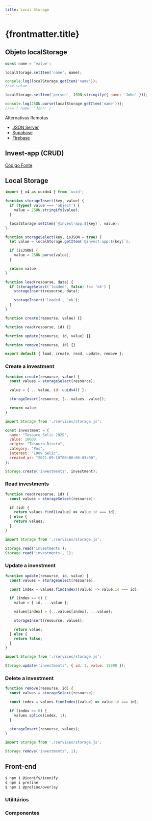 ```yaml
---
title: Local Storage
---
```



# {frontmatter.title}

## Objeto localStorage

```js
const name = 'value';

localStorage.setItem('name', name);

console.log(localStorage.getItem('name'));
//=> value

localStorage.setItem('person', JSON.stringify({ name: 'John' }));

console.log(JSON.parse(localStorage.getItem('name')));
//=> { name: 'John' }
```

Alternativas Remotas

- [JSON Server](/ls/package/json-server)
- [Supabase](/ls/package/supabase-api)
- [Firebase](/ls/package/firebase-firestore)


## Invest-app (CRUD)

[Código Fonte](https://github.com/ifpb/ls/tree/main/public/codes/w3c/local-storage/invest-app/)

<CodeTree src="/codes/w3c/local-storage/invest-app/" />

## Local Storage

<CodePreview src="/codes/w3c/local-storage/invest-app/js/data/seed.js" />

```js title="/codes/w3c/local-storage/invest-app/js/services/storage.js"
import { v4 as uuidv4 } from 'uuid';

function storageInsert(key, value) {
  if (typeof value === 'object') {
    value = JSON.stringify(value);
  }

  localStorage.setItem(`@invest-app:${key}`, value);
}

function storageSelect(key, isJSON = true) {
  let value = localStorage.getItem(`@invest-app:${key}`);

  if (isJSON) {
    value = JSON.parse(value);
  }

  return value;
}

function load(resourse, data) {
  if (storageSelect('loaded', false) !== 'ok') {
    storageInsert(resourse, data);

    storageInsert('loaded', 'ok');
  }
}

function create(resourse, value) {}

function read(resourse, id) {}

function update(resourse, id, value) {}

function remove(resourse, id) {}

export default { load, create, read, update, remove };
```

### Create a investment

```js title="/codes/w3c/local-storage/invest-app/js/services/storage.js"
function create(resource, value) {
  const values = storageSelect(resource);

  value = { ...value, id: uuidv4() };

  storageInsert(resource, [...values, value]);

  return value;
}
```

```js
import Storage from './services/storage.js';

const investment = {
  name: "Tesouro Selic 2029",
  value: 10000,
  origin: "Tesouro Direto",
  category: "Pós",
  interest: "100% Selic",
  created_at: "2021-09-10T00:00:00-03:00",
};

Storage.create('investments', investment);
```

### Read investments

```js title="/codes/w3c/local-storage/invest-app/js/services/storage.js"
function read(resourse, id) {
  const values = storageSelect(resourse);

  if (id) {
    return values.find((value) => value.id === id);
  } else {
    return values;
  }
}
```

```js
import Storage from './services/storage.js';

Storage.read('investments');
Storage.read('investments', 1);
```

### Update a investment

```js title="/codes/w3c/local-storage/invest-app/js/services/storage.js"
function update(resourse, id, value) {
  const values = storageSelect(resourse);

  const index = values.findIndex((value) => value.id === id);

  if (index >= 0) {
    value = { id, ...value };

    values[index] = {...values[index], ...value};

    storageInsert(resourse, values);

    return value;
  } else {
    return false;
  }
}
```

```js
import Storage from './services/storage.js';

Storage.update('investments', { id: 1, value: 15000 });
```

### Delete a investment

```js title="/codes/w3c/local-storage/invest-app/js/services/storage.js"
function remove(resourse, id) {
  const values = storageSelect(resourse);

  const index = values.findIndex((value) => value.id === id);

  if (index >= 0) {
    values.splice(index, 1);
  }

  storageInsert(resourse, values);
}
```

```js
import Storage from './services/storage.js';

Storage.remove('investments', 1);
```

## Front-end

```bash
$ npm i @iconify/iconify
$ npm i preline
$ npm i @preline/overlay
```

<CodePreview src="/codes/w3c/local-storage/invest-app/tailwind.config.js" />

<CodePreview src="/codes/w3c/local-storage/invest-app/index.html" />

<CodePreview src="/codes/w3c/local-storage/invest-app/js/main.js" />

### Utilitários

<CodePreview src="/codes/w3c/local-storage/invest-app/js/lib/dom.js" />

<CodePreview src="/codes/w3c/local-storage/invest-app/js/lib/format.js" />

<CodePreview src="/codes/w3c/local-storage/invest-app/js/lib/investments.js" />

### Componentes

<CodePreview src="/codes/w3c/local-storage/invest-app/js/components/InvestmentCard.js" />

<CodePreview src="/codes/w3c/local-storage/invest-app/js/components/InvestmentForm.js" />

